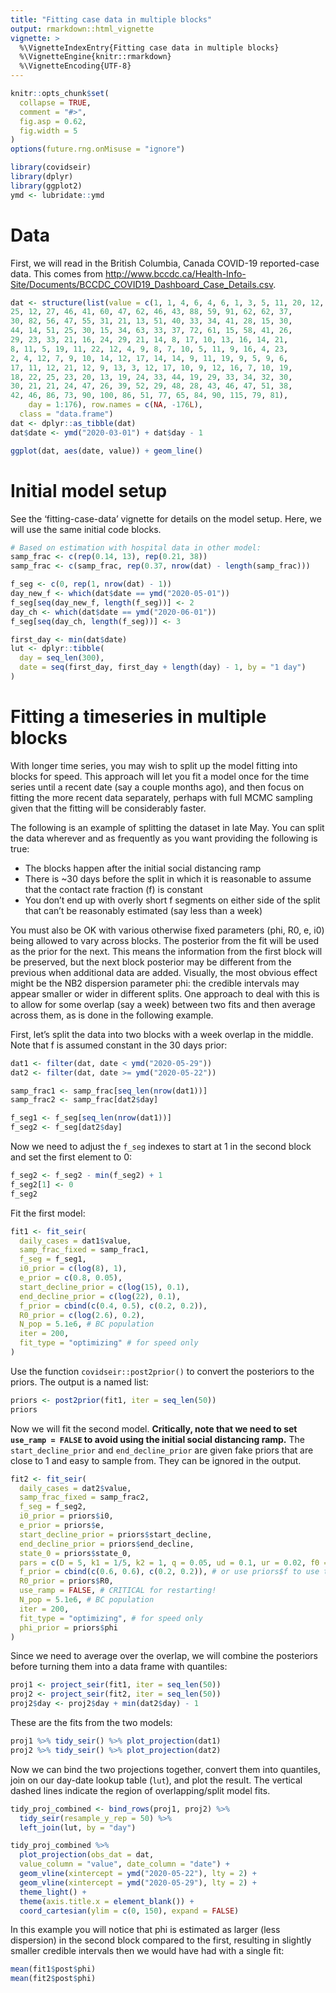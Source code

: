```yaml
---
title: "Fitting case data in multiple blocks"
output: rmarkdown::html_vignette
vignette: >
  %\VignetteIndexEntry{Fitting case data in multiple blocks}
  %\VignetteEngine{knitr::rmarkdown}
  %\VignetteEncoding{UTF-8}
---
```


```r
knitr::opts_chunk$set(
  collapse = TRUE,
  comment = "#>",
  fig.asp = 0.62,
  fig.width = 5
)
options(future.rng.onMisuse = "ignore")
```

```r
library(covidseir)
library(dplyr)
library(ggplot2)
ymd <- lubridate::ymd
```

# Data

First, we will read in the British Columbia, Canada COVID-19 reported-case data. This comes from <http://www.bccdc.ca/Health-Info-Site/Documents/BCCDC_COVID19_Dashboard_Case_Details.csv>.

```r
dat <- structure(list(value = c(1, 1, 4, 6, 4, 6, 1, 3, 5, 11, 20, 12, 
25, 12, 27, 46, 41, 60, 47, 62, 46, 43, 88, 59, 91, 62, 62, 37, 
30, 82, 56, 47, 55, 31, 21, 13, 51, 40, 33, 34, 41, 28, 15, 30, 
44, 14, 51, 25, 30, 15, 34, 63, 33, 37, 72, 61, 15, 58, 41, 26, 
29, 23, 33, 21, 16, 24, 29, 21, 14, 8, 17, 10, 13, 16, 14, 21, 
8, 11, 5, 19, 11, 22, 12, 4, 9, 8, 7, 10, 5, 11, 9, 16, 4, 23, 
2, 4, 12, 7, 9, 10, 14, 12, 17, 14, 14, 9, 11, 19, 9, 5, 9, 6, 
17, 11, 12, 21, 12, 9, 13, 3, 12, 17, 10, 9, 12, 16, 7, 10, 19, 
18, 22, 25, 23, 20, 13, 19, 24, 33, 44, 19, 29, 33, 34, 32, 30, 
30, 21, 21, 24, 47, 26, 39, 52, 29, 48, 28, 43, 46, 47, 51, 38, 
42, 46, 86, 73, 90, 100, 86, 51, 77, 65, 84, 90, 115, 79, 81), 
    day = 1:176), row.names = c(NA, -176L), 
  class = "data.frame")
dat <- dplyr::as_tibble(dat)
dat$date <- ymd("2020-03-01") + dat$day - 1
```

```r
ggplot(dat, aes(date, value)) + geom_line()
```

# Initial model setup

See the 'fitting-case-data' vignette for details on the model setup. Here, we will use the same initial code blocks.

```r
# Based on estimation with hospital data in other model:
samp_frac <- c(rep(0.14, 13), rep(0.21, 38))
samp_frac <- c(samp_frac, rep(0.37, nrow(dat) - length(samp_frac)))
```

```r
f_seg <- c(0, rep(1, nrow(dat) - 1))
day_new_f <- which(dat$date == ymd("2020-05-01"))
f_seg[seq(day_new_f, length(f_seg))] <- 2
day_ch <- which(dat$date == ymd("2020-06-01"))
f_seg[seq(day_ch, length(f_seg))] <- 3
```

```r
first_day <- min(dat$date)
lut <- dplyr::tibble(
  day = seq_len(300),
  date = seq(first_day, first_day + length(day) - 1, by = "1 day")
)
```

# Fitting a timeseries in multiple blocks

With longer time series, you may wish to split up the model fitting into blocks for speed. 
This approach will let you fit a model once for the time series until a recent date (say a couple months ago), and then focus on fitting the more recent data separately, perhaps with full MCMC sampling given that the fitting will be considerably faster.

The following is an example of splitting the dataset in late May. You can split the data wherever and as frequently as you want providing the following is true:

* The blocks happen after the initial social distancing ramp
* There is ~30 days before the split in which it is reasonable to assume that the contact rate fraction (f) is constant
* You don't end up with overly short f segments on either side of the split that can't be reasonably estimated (say less than a week)

You must also be OK with various otherwise fixed parameters (phi, R0, e, i0) being allowed to vary across blocks. The posterior from the fit will be used as the prior for the next. This means the information from the first block will be preserved, but the next block posterior may be different from the previous when additional data are added. Visually, the most obvious effect might be the NB2 dispersion parameter phi: the credible intervals may appear smaller or wider in different splits. One approach to deal with this is to allow for some overlap (say a week) between two fits and then average across them, as is done in the following example.

First, let's split the data into two blocks with a week overlap in the middle. Note that f is assumed constant in the 30 days prior:

```r
dat1 <- filter(dat, date < ymd("2020-05-29"))
dat2 <- filter(dat, date >= ymd("2020-05-22"))

samp_frac1 <- samp_frac[seq_len(nrow(dat1))]
samp_frac2 <- samp_frac[dat2$day]

f_seg1 <- f_seg[seq_len(nrow(dat1))]
f_seg2 <- f_seg[dat2$day]
```

Now we need to adjust the `f_seg` indexes to start at 1 in the second block and set the first element to 0:

```r
f_seg2 <- f_seg2 - min(f_seg2) + 1
f_seg2[1] <- 0
f_seg2
```

Fit the first model:

```r
fit1 <- fit_seir(
  daily_cases = dat1$value,
  samp_frac_fixed = samp_frac1, 
  f_seg = f_seg1,
  i0_prior = c(log(8), 1),
  e_prior = c(0.8, 0.05),
  start_decline_prior = c(log(15), 0.1),
  end_decline_prior = c(log(22), 0.1),
  f_prior = cbind(c(0.4, 0.5), c(0.2, 0.2)),
  R0_prior = c(log(2.6), 0.2),
  N_pop = 5.1e6, # BC population
  iter = 200,
  fit_type = "optimizing" # for speed only
)
```

Use the function `covidseir::post2prior()` to convert the posteriors to the priors. The output is a named list:

```r
priors <- post2prior(fit1, iter = seq_len(50))
priors
```

Now we will fit the second model. **Critically, note that we need to set `use_ramp = FALSE` to avoid using the initial social distancing ramp.** The `start_decline_prior` and `end_decline_prior` are given fake priors that are close to 1 and easy to sample from. They can be ignored in the output.

```r
fit2 <- fit_seir(
  daily_cases = dat2$value,
  samp_frac_fixed = samp_frac2, 
  f_seg = f_seg2,
  i0_prior = priors$i0,
  e_prior = priors$e,
  start_decline_prior = priors$start_decline,
  end_decline_prior = priors$end_decline,
  state_0 = priors$state_0,
  pars = c(D = 5, k1 = 1/5, k2 = 1, q = 0.05, ud = 0.1, ur = 0.02, f0 = priors$f[1]),
  f_prior = cbind(c(0.6, 0.6), c(0.2, 0.2)), # or use priors$f to use the last f segment posterior
  R0_prior = priors$R0,
  use_ramp = FALSE, # CRITICAL for restarting!
  N_pop = 5.1e6, # BC population
  iter = 200,
  fit_type = "optimizing", # for speed only
  phi_prior = priors$phi
)
```

Since we need to average over the overlap, we will combine the posteriors before turning them into a data frame with quantiles:

```r
proj1 <- project_seir(fit1, iter = seq_len(50))
proj2 <- project_seir(fit2, iter = seq_len(50))
proj2$day <- proj2$day + min(dat2$day) - 1
```

These are the fits from the two models:

```r
proj1 %>% tidy_seir() %>% plot_projection(dat1)
proj2 %>% tidy_seir() %>% plot_projection(dat2)
```

Now we can bind the two projections together, convert them into quantiles, join on our day-date lookup table (`lut`), and plot the result. The vertical dashed lines indicate the region of overlapping/split model fits.

```r
tidy_proj_combined <- bind_rows(proj1, proj2) %>%
  tidy_seir(resample_y_rep = 50) %>% 
  left_join(lut, by = "day")

tidy_proj_combined %>%
  plot_projection(obs_dat = dat,
  value_column = "value", date_column = "date") +
  geom_vline(xintercept = ymd("2020-05-22"), lty = 2) +
  geom_vline(xintercept = ymd("2020-05-29"), lty = 2) +
  theme_light() +
  theme(axis.title.x = element_blank()) +
  coord_cartesian(ylim = c(0, 150), expand = FALSE)
```

In this example you will notice that phi is estimated as larger (less dispersion) in the second block compared to the first, resulting in slightly smaller credible intervals then we would have had with a single fit:

```r
mean(fit1$post$phi)
mean(fit2$post$phi)
```
